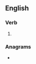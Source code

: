 ==English==

===Verb===
{{head|en|verb form}}

# {{en-past of|elute}}

===Anagrams===
* {{l|en|teledu}}